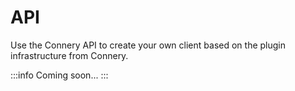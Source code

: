 # API

Use the Connery API to create your own client based on the plugin infrastructure from Connery.

:::info
Coming soon...
:::
